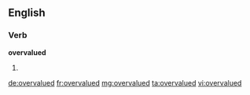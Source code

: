 ==English==

===Verb===
'''overvalued'''

# {{past of|[[overvalue]]}}

[[de:overvalued]]
[[fr:overvalued]]
[[mg:overvalued]]
[[ta:overvalued]]
[[vi:overvalued]]